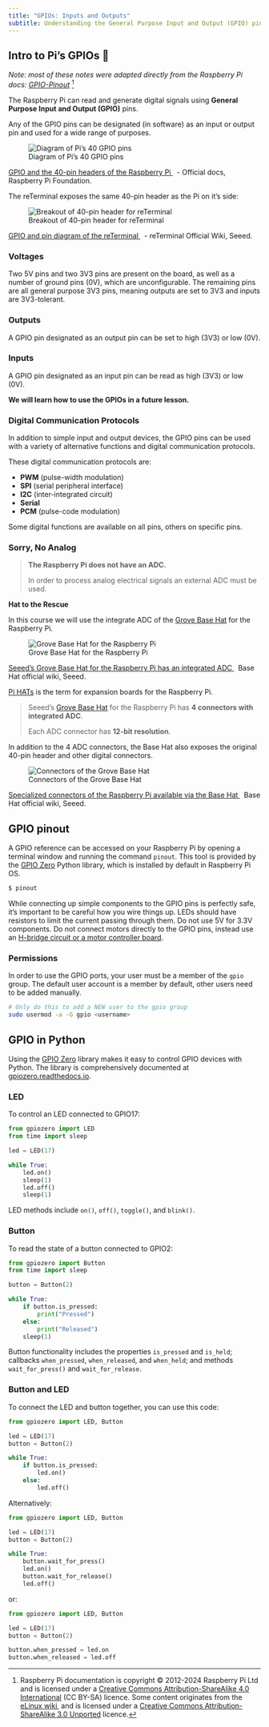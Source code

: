 ```yaml
---
title: "GPIOs: Inputs and Outputs"
subtitle: Understanding the General Purpose Input and Output (GPIO) pins our reSeed terminal chassis makes available to us. Voltage, digital vs. analog, python libraries for GPIO.
---
```


## Intro to Pi's GPIOs 🥧

*Note: most of these notes were adapted directly from the Raspberry Pi docs: [GPIO-Pinout](https://www.raspberrypi.com/documentation/computers/os.html#gpio-pinout)* [^cite]

[^cite]: Raspberry Pi documentation is copyright © 2012-2024 Raspberry Pi Ltd and
is licensed under a [Creative Commons Attribution-ShareAlike 4.0
International](https://creativecommons.org/licenses/by-sa/4.0/) (CC
BY-SA) licence. Some content originates from the [eLinux wiki](http://elinux.org/), and
is licensed under a [Creative Commons Attribution-ShareAlike 3.0
Unported](http://creativecommons.org/licenses/by-sa/3.0/) licence.


The Raspberry Pi can read and generate digital signals using **General Purpose Input and Output (GPIO)** pins.

Any of the GPIO pins can be designated (in software) as an input or output pin and used for a wide range of purposes.

![Diagram of Pi's 40 GPIO pins](../assets/7-gpio-pi-40-pin-reference.png)
<p class=img-info>
	<a href="https://www.raspberrypi.com/documentation/computers/os.html#gpio-and-the-40-pin-header"> GPIO and the 40-pin headers of the Raspberry Pi </a>&nbsp; - Official docs, Raspberry Pi Foundation.
</p>

The reTerminal exposes the same 40-pin header as the Pi on it's side:

![Breakout of 40-pin header for reTerminal](../assets/7-gpio-reterminal-40-pin-header.png)
<p class=img-info>
	<a href="https://wiki.seeedstudio.com/reTerminal/#pinout-diagram"> GPIO and pin diagram of the reTerminal </a>&nbsp; - reTerminal Official Wiki, Seeed.
</p>


### Voltages

Two 5V pins and two 3V3 pins are present on the board, as well as a number of ground pins (0V), which are unconfigurable. The remaining pins are all general purpose 3V3 pins, meaning outputs are set to 3V3 and inputs are 3V3-tolerant.

### Outputs

A GPIO pin designated as an output pin can be set to high (3V3) or low (0V).

### Inputs

A GPIO pin designated as an input pin can be read as high (3V3) or low (0V).

**We will learn how to use the GPIOs in a future lesson.**

### Digital Communication Protocols

In addition to simple input and output devices, the GPIO pins can be used with a variety of alternative functions and digital communication protocols.

These digital communication protocols are:

- **PWM** (pulse-width modulation)
- **SPI** (serial peripheral interface)
- **I2C** (inter-integrated circuit)
- **Serial**
- **PCM** (pulse-code modulation)

Some digital functions are available on all pins, others on specific pins.


### Sorry, No Analog

> **The Raspberry Pi does not have an ADC.** 
> 
> In order to process analog electrical signals an external ADC must be used.

**Hat to the Rescue**

In this course we will use the integrate ADC of the [Grove Base Hat](https://wiki.seeedstudio.com/Grove_Base_Hat_for_Raspberry_Pi/) for the Raspberry Pi.

![Grove Base Hat for the Raspberry Pi](https://files.seeedstudio.com/wiki/Grove_Base_Hat_for_Raspberry_Pi/img/main.jpg)
 <p class=img-info>
	<a href="https://wiki.seeedstudio.com/Grove_Base_Hat_for_Raspberry_Pi/"> Seeed's Grove Base Hat for the Raspberry Pi has an integrated ADC </a>&nbsp; Base Hat official wiki, Seeed.
</p>

[Pi HATs](https://www.tomshardware.com/best-picks/best-raspberry-pi-hats) is the term for expansion boards for the Raspberry Pi.

> Seeed's [Grove Base Hat](https://wiki.seeedstudio.com/Grove_Base_Hat_for_Raspberry_Pi/) for the Raspberry Pi has **4 connectors with integrated ADC**.
> 
> Each ADC connector has **12-bit resolution**.

In addition to the 4 ADC connectors, the Base Hat also exposes the original 40-pin header and other digital connectors.

![Connectors of the Grove Base Hat](https://files.seeedstudio.com/wiki/Grove_Base_Hat_for_Raspberry_Pi/img/pin-out/overview.jpg)
<p class=img-info>
	<a href="https://wiki.seeedstudio.com/Grove_Base_Hat_for_Raspberry_Pi/"> Specialized connectors of the Raspberry Pi available via the Base Hat </a>&nbsp; Base Hat official wiki, Seeed.
</p>

## GPIO pinout

A GPIO reference can be accessed on your Raspberry Pi by opening a
terminal window and running the command `pinout`. This tool is provided
by the [GPIO Zero](https://gpiozero.readthedocs.io/) Python library,
which is installed by default in Raspberry Pi OS.

```bash
$ pinout
```

::: {.callout-important}
While connecting up simple components to the GPIO pins is perfectly safe, it's important to be careful how you wire things up. LEDs should have resistors to limit the current passing through them. Do not use 5V for 3.3V components. Do not connect motors directly to the GPIO pins, instead use an [H-bridge circuit or a motor controller board](https://projects.raspberrypi.org/en/projects/physical-computing/14). 
:::

### Permissions

In order to use the GPIO ports, your user must be a member of the `gpio`
group. The default user account is a member by default, other users need
to be added manually.

```bash
# Only do this to add a NEW user to the gpio group
sudo usermod -a -G gpio <username>
```

## GPIO in Python

Using the [GPIO Zero](https://gpiozero.readthedocs.io/) library makes it
easy to control GPIO devices with Python. The library is comprehensively
documented at
[gpiozero.readthedocs.io](https://gpiozero.readthedocs.io/).

### LED

To control an LED connected to GPIO17:

```python
from gpiozero import LED
from time import sleep

led = LED(17)

while True:
    led.on()
    sleep(1)
    led.off()
    sleep(1)
```

LED methods include `on()`, `off()`, `toggle()`, and `blink()`.

### Button

To read the state of a button connected to GPIO2:

```python
from gpiozero import Button
from time import sleep

button = Button(2)

while True:
    if button.is_pressed:
        print("Pressed")
    else:
        print("Released")
    sleep(1)
```

Button functionality includes the properties `is_pressed` and `is_held`;
callbacks `when_pressed`, `when_released`, and `when_held`; and methods
`wait_for_press()` and `wait_for_release`.

### Button and LED

To connect the LED and button together, you can use this code:

```python
from gpiozero import LED, Button

led = LED(17)
button = Button(2)

while True:
    if button.is_pressed:
        led.on()
    else:
        led.off()
```

Alternatively:

```python
from gpiozero import LED, Button

led = LED(17)
button = Button(2)

while True:
    button.wait_for_press()
    led.on()
    button.wait_for_release()
    led.off()
```

or:

```python
from gpiozero import LED, Button

led = LED(17)
button = Button(2)

button.when_pressed = led.on
button.when_released = led.off
```
